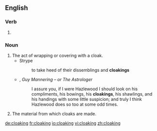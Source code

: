 ==English==

===Verb===
{{head|en|present participle}}

# {{present participle of|cloak|lang=en}}

===Noun===
{{en-noun}}

# The act of wrapping or covering with a cloak.
#* Strype
#*: to take heed of their dissemblings and '''cloakings'''
#* {{w|Sir Walter Scott}}, ''Guy Mannering – or The Astrologer''
#*: I assure you, if I were Hazlewood I should look on his compliments, his bowings, his '''cloakings''', his shawlings, and his handings with some little suspicion; and truly I think Hazlewood does so too at some odd times.
# The material from which cloaks are made.

[[de:cloaking]]
[[fr:cloaking]]
[[io:cloaking]]
[[vi:cloaking]]
[[zh:cloaking]]